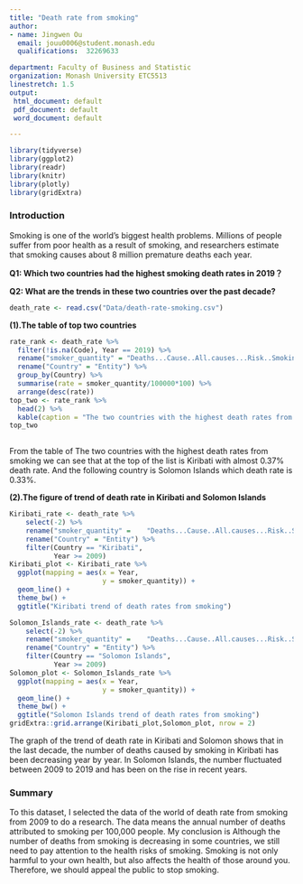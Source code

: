 ```yaml
---
title: "Death rate from smoking"
author:
- name: Jingwen Ou
  email: jouu0006@student.monash.edu
  qualifications:  32269633

department: Faculty of Business and Statistic
organization: Monash University ETC5513 
linestretch: 1.5
output:
 html_document: default
 pdf_document: default
 word_document: default

---
```


```r
library(tidyverse)
library(ggplot2)
library(readr)
library(knitr)
library(plotly)
library(gridExtra)
```


### Introduction

Smoking is one of the world's biggest health problems. Millions of people suffer from poor health as a result of smoking, and researchers estimate that smoking causes about 8 million premature deaths each year.

**Q1: Which two countries had the highest smoking death rates in 2019？**

**Q2: What are the trends in these two countries over the past decade?**

```r
death_rate <- read.csv("Data/death-rate-smoking.csv")
```

**(1).The table of top two countries**

```r
rate_rank <- death_rate %>%
  filter(!is.na(Code), Year == 2019) %>%
  rename("smoker_quantity" = "Deaths...Cause..All.causes...Risk..Smoking...Sex..Both...Age..Age.standardized..Rate.") %>%
  rename("Country" = "Entity") %>%
  group_by(Country) %>% 
  summarise(rate = smoker_quantity/100000*100) %>%
  arrange(desc(rate))
top_two <- rate_rank %>%
  head(2) %>%
  kable(caption = "The two countries with the highest death rates from smoking")
top_two
  
```

From the table of The two countries with the highest death rates from smoking we can see that at the top of the list is Kiribati with almost 0.37% death rate. And the following country is Solomon Islands which death rate is 0.33%.

**(2).The figure of trend of death rate in Kiribati and Solomon Islands**

```r
Kiribati_rate <- death_rate %>% 
    select(-2) %>% 
    rename("smoker_quantity" =    "Deaths...Cause..All.causes...Risk..Smoking...Sex..Both...Age..Age.standardized..Rate.") %>%
    rename("Country" = "Entity") %>%
    filter(Country == "Kiribati",
           Year >= 2009)
Kiribati_plot <- Kiribati_rate %>%
  ggplot(mapping = aes(x = Year, 
                       y = smoker_quantity)) +
  geom_line() +
  theme_bw() +
  ggtitle("Kiribati trend of death rates from smoking")

Solomon_Islands_rate <- death_rate %>% 
    select(-2) %>% 
    rename("smoker_quantity" =    "Deaths...Cause..All.causes...Risk..Smoking...Sex..Both...Age..Age.standardized..Rate.") %>%
    rename("Country" = "Entity") %>%
    filter(Country == "Solomon Islands",
           Year >= 2009)
Solomon_plot <- Solomon_Islands_rate %>%
  ggplot(mapping = aes(x = Year, 
                       y = smoker_quantity)) +
  geom_line() +
  theme_bw() +
  ggtitle("Solomon Islands trend of death rates from smoking")
gridExtra::grid.arrange(Kiribati_plot,Solomon_plot, nrow = 2)
```

The graph of the trend of death rate in Kiribati and Solomon shows that in the last decade, the number of deaths caused by smoking in Kiribati has been decreasing year by year. In Solomon Islands, the number fluctuated between 2009 to 2019 and has been on the rise in recent years.

### Summary

To this dataset, I selected the data of the world of death rate from smoking from 2009 to do a research. The data means the annual number of deaths attributed to smoking per 100,000 people. My conclusion is Although the number of deaths from smoking is decreasing in some countries, we still need to pay attention to the health risks of smoking. Smoking is not only harmful to your own health, but also affects the health of those around you. Therefore, we should appeal the public to stop smoking.
